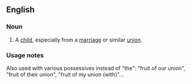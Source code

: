 ==English==

===Noun===
{{en-noun|current=[[fruit]] of the [[union]]|-}}

# {{idiom|chiefly|literary}} A [[child]], especially from a [[marriage]] or similar [[union]].

===Usage notes===
Also used with various possessives instead of "the": "fruit of our union", "fruit of their union", "fruit of my union (with)"...